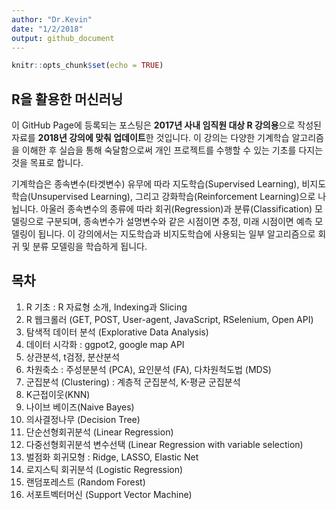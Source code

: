 ```yaml
---
author: "Dr.Kevin"
date: "1/2/2018"
output: github_document
---
```


```r
knitr::opts_chunk$set(echo = TRUE)
```

## R을 활용한 머신러닝

이 GitHub Page에 등록되는 포스팅은 **2017년 사내 임직원 대상 R 강의용**으로 작성된 자료를 **2018년 강의에 맞춰 업데이트**한 것입니다. 이 강의는 다양한 기계학습 알고리즘을 이해한 후 실습을 통해 숙달함으로써 개인 프로젝트를 수행할 수 있는 기초를 다지는 것을 목표로 합니다.

기계학습은 종속변수(타겟변수) 유무에 따라 지도학습(Supervised Learning), 비지도학습(Unsupervised Learning), 그리고 강화학습(Reinforcement Learning)으로 나뉩니다. 아울러 종속변수의 종류에 따라 회귀(Regression)과 분류(Classification) 모델링으로 구분되며, 종속변수가 설명변수와 같은 시점이면 추정, 미래 시점이면 예측 모델링이 됩니다. 이 강의에서는 지도학습과 비지도학습에 사용되는 일부 알고리즘으로 회귀 및 분류 모델링을 학습하게 됩니다.  

## 목차

  1. R 기초 : R 자료형 소개, Indexing과 Slicing  
  1. R 웹크롤러 (GET, POST, User-agent, JavaScript, RSelenium, Open API)  
  1. 탐색적 데이터 분석 (Explorative Data Analysis)  
  1. 데이터 시각화 : ggpot2, google map API  
  1. 상관분석, t검정, 분산분석  
  1. 차원축소 : 주성분분석 (PCA), 요인분석 (FA), 다차원척도법 (MDS)  
  1. 군집분석 (Clustering) : 계층적 군집분석, K-평균 군집분석  
  1. K근접이웃(KNN)  
  1. 나이브 베이즈(Naive Bayes)  
  1. 의사결정나무 (Decision Tree)  
  1. 단순선형회귀분석 (Linear Regression)  
  1. 다중선형회귀분석 변수선택 (Linear Regression with variable selection)  
  1. 벌점화 회귀모형 : Ridge, LASSO, Elastic Net  
  1. 로지스틱 회귀분석 (Logistic Regression)  
  1. 랜덤포레스트 (Random Forest)  
  1. 서포트벡터머신 (Support Vector Machine)  
  